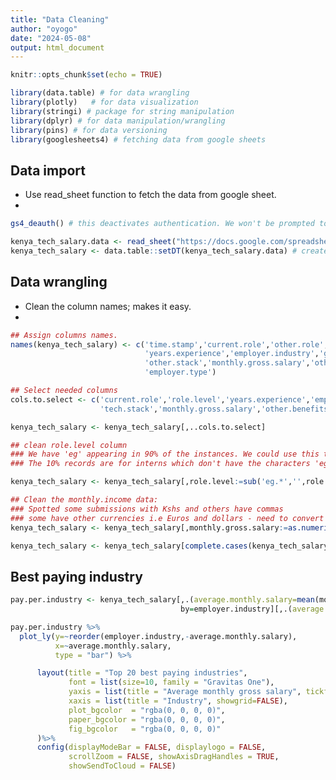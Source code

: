 ```yaml
---
title: "Data Cleaning"
author: "oyogo"
date: "2024-05-08"
output: html_document
---
```


```r
knitr::opts_chunk$set(echo = TRUE)
```

```r
library(data.table) # for data wrangling 
library(plotly)   # for data visualization
library(stringi) # package for string manipulation  
library(dplyr) # for data manipulation/wrangling
library(pins) # for data versioning
library(googlesheets4) # fetching data from google sheets  
```

## Data import 
- Use read_sheet function to fetch the data from google sheet.  
- 
```r

gs4_deauth() # this deactivates authentication. We won't be prompted to login using credentials.

kenya_tech_salary.data <- read_sheet("https://docs.google.com/spreadsheets/d/1Ghtm22plhLU2IlxCmzhLSsbhmv2Nsdrci3-OdorC7Ys/edit#gid=901575294")
kenya_tech_salary <- data.table::setDT(kenya_tech_salary.data) # create a datatable object

```

## Data wrangling 
 - Clean the column names; makes it easy. 
 - 
```r

## Assign columns names.
names(kenya_tech_salary) <- c('time.stamp','current.role','other.role','role.level',
                              'years.experience','employer.industry','gender','tech.stack',
                              'other.stack','monthly.gross.salary','other.benefits','work.setup',
                              'employer.type') 

## Select needed columns
cols.to.select <- c('current.role','role.level','years.experience','employer.industry','gender',
                    'tech.stack','monthly.gross.salary','other.benefits','work.setup','employer.type')

kenya_tech_salary <- kenya_tech_salary[,..cols.to.select] 

## clean role.level column
### We have 'eg' appearing in 90% of the instances. We could use this to drop all characters following it.
### The 10% records are for interns which don't have the characters 'eg'

kenya_tech_salary <- kenya_tech_salary[,role.level:=sub('eg.*','',role.level)]

## Clean the monthly.income data:
### Spotted some submissions with Kshs and others have commas
### some have other currencies i.e Euros and dollars - need to convert this to Kshs for consistency's sake. 
kenya_tech_salary <- kenya_tech_salary[,monthly.gross.salary:=as.numeric(gsub('^0-9]','',monthly.gross.salary))]

kenya_tech_salary <- kenya_tech_salary[complete.cases(kenya_tech_salary)&monthly.gross.salary>1000]

```

## Best paying industry
```r

pay.per.industry <- kenya_tech_salary[,.(average.monthly.salary=mean(monthly.gross.salary)),
                                      by=employer.industry][,.(average.monthly.salary=sort(average.monthly.salary, decreasing = TRUE)),by=employer.industry]

pay.per.industry %>%
  plot_ly(y=~reorder(employer.industry,-average.monthly.salary),
          x=~average.monthly.salary,
          type = "bar") %>%

      layout(title = "Top 20 best paying industries",
             font = list(size=10, family = "Gravitas One"),
             yaxis = list(title = "Average monthly gross salary", tickformat = "Kshs", showgrid=FALSE),
             xaxis = list(title = "Industry", showgrid=FALSE),
             plot_bgcolor  = "rgba(0, 0, 0, 0)",
             paper_bgcolor = "rgba(0, 0, 0, 0)",
             fig_bgcolor   = "rgba(0, 0, 0, 0)"
      )%>%
      config(displayModeBar = FALSE, displaylogo = FALSE, 
             scrollZoom = FALSE, showAxisDragHandles = TRUE, 
             showSendToCloud = FALSE)
```

